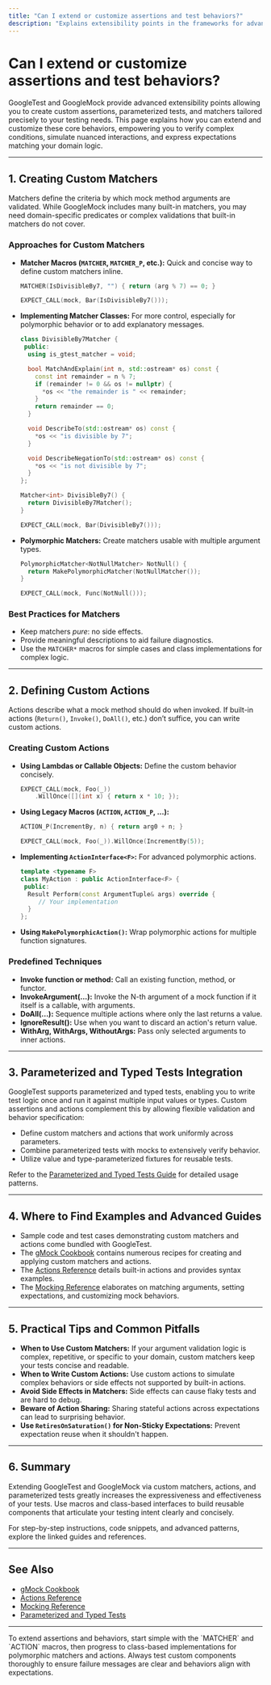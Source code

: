 ```yaml
---
title: "Can I extend or customize assertions and test behaviors?"
description: "Explains extensibility points in the frameworks for advanced users—including creating custom assertions, parameterized tests, and matchers—while clarifying where to find sample code and advanced guides."
---
```


# Can I extend or customize assertions and test behaviors?

GoogleTest and GoogleMock provide advanced extensibility points allowing you to create custom assertions, parameterized tests, and matchers tailored precisely to your testing needs. This page explains how you can extend and customize these core behaviors, empowering you to verify complex conditions, simulate nuanced interactions, and express expectations matching your domain logic.

---

## 1. Creating Custom Matchers

Matchers define the criteria by which mock method arguments are validated. While GoogleMock includes many built-in matchers, you may need domain-specific predicates or complex validations that built-in matchers do not cover.

### Approaches for Custom Matchers

- **Matcher Macros (`MATCHER`, `MATCHER_P`, etc.):** Quick and concise way to define custom matchers inline.

  ```cpp
  MATCHER(IsDivisibleBy7, "") { return (arg % 7) == 0; }

  EXPECT_CALL(mock, Bar(IsDivisibleBy7()));
  ```

- **Implementing Matcher Classes:** For more control, especially for polymorphic behavior or to add explanatory messages.

  ```cpp
  class DivisibleBy7Matcher {
   public:
    using is_gtest_matcher = void;

    bool MatchAndExplain(int n, std::ostream* os) const {
      const int remainder = n % 7;
      if (remainder != 0 && os != nullptr) {
        *os << "the remainder is " << remainder;
      }
      return remainder == 0;
    }

    void DescribeTo(std::ostream* os) const {
      *os << "is divisible by 7";
    }

    void DescribeNegationTo(std::ostream* os) const {
      *os << "is not divisible by 7";
    }
  };

  Matcher<int> DivisibleBy7() {
    return DivisibleBy7Matcher();
  }

  EXPECT_CALL(mock, Bar(DivisibleBy7()));
  ```

- **Polymorphic Matchers:** Create matchers usable with multiple argument types.

  ```cpp
  PolymorphicMatcher<NotNullMatcher> NotNull() {
    return MakePolymorphicMatcher(NotNullMatcher());
  }

  EXPECT_CALL(mock, Func(NotNull()));
  ```

### Best Practices for Matchers

- Keep matchers *pure*: no side effects.
- Provide meaningful descriptions to aid failure diagnostics.
- Use the `MATCHER*` macros for simple cases and class implementations for complex logic.

---

## 2. Defining Custom Actions

Actions describe what a mock method should do when invoked. If built-in actions (`Return()`, `Invoke()`, `DoAll()`, etc.) don’t suffice, you can write custom actions.

### Creating Custom Actions

- **Using Lambdas or Callable Objects:** Define the custom behavior concisely.

  ```cpp
  EXPECT_CALL(mock, Foo(_))
      .WillOnce([](int x) { return x * 10; });
  ```

- **Using Legacy Macros (`ACTION`, `ACTION_P`, ...):**

  ```cpp
  ACTION_P(IncrementBy, n) { return arg0 + n; }

  EXPECT_CALL(mock, Foo(_)).WillOnce(IncrementBy(5));
  ```

- **Implementing `ActionInterface<F>`:** For advanced polymorphic actions.

  ```cpp
  template <typename F>
  class MyAction : public ActionInterface<F> {
   public:
    Result Perform(const ArgumentTuple& args) override {
       // Your implementation
    }
  };
  ```

- **Using `MakePolymorphicAction()`:** Wrap polymorphic actions for multiple function signatures.

### Predefined Techniques

- **Invoke function or method:** Call an existing function, method, or functor.
- **InvokeArgument<N>(...):** Invoke the N-th argument of a mock function if it itself is a callable, with arguments.
- **DoAll(...):** Sequence multiple actions where only the last returns a value.
- **IgnoreResult():** Use when you want to discard an action's return value.
- **WithArg, WithArgs, WithoutArgs:** Pass only selected arguments to inner actions.

---

## 3. Parameterized and Typed Tests Integration

GoogleTest supports parameterized and typed tests, enabling you to write test logic once and run it against multiple input values or types. Custom assertions and actions complement this by allowing flexible validation and behavior specification:

- Define custom matchers and actions that work uniformly across parameters.
- Combine parameterized tests with mocks to extensively verify behavior.
- Utilize value and type-parameterized fixtures for reusable tests.

Refer to the [Parameterized and Typed Tests Guide](../guides/writing-effective-tests/test-parameterization) for detailed usage patterns.

---

## 4. Where to Find Examples and Advanced Guides

- Sample code and test cases demonstrating custom matchers and actions come bundled with GoogleTest.
- The [gMock Cookbook](guides/gmock_cook_book.md) contains numerous recipes for creating and applying custom matchers and actions.
- The [Actions Reference](docs/reference/actions.md) details built-in actions and provides syntax examples.
- The [Mocking Reference](docs/reference/mocking.md) elaborates on matching arguments, setting expectations, and customizing mock behaviors.

---

## 5. Practical Tips and Common Pitfalls

- **When to Use Custom Matchers:** If your argument validation logic is complex, repetitive, or specific to your domain, custom matchers keep your tests concise and readable.
- **When to Write Custom Actions:** Use custom actions to simulate complex behaviors or side effects not supported by built-in actions.
- **Avoid Side Effects in Matchers:** Side effects can cause flaky tests and are hard to debug.
- **Beware of Action Sharing:** Sharing stateful actions across expectations can lead to surprising behavior.
- **Use `RetiresOnSaturation()` for Non-Sticky Expectations:** Prevent expectation reuse when it shouldn't happen.

---

## 6. Summary

Extending GoogleTest and GoogleMock via custom matchers, actions, and parameterized tests greatly increases the expressiveness and effectiveness of your tests. Use macros and class-based interfaces to build reusable components that articulate your testing intent clearly and concisely.

For step-by-step instructions, code snippets, and advanced patterns, explore the linked guides and references.

---

## See Also

- [gMock Cookbook](guides/gmock_cook_book.md#NewMatchers)
- [Actions Reference](docs/reference/actions.md)
- [Mocking Reference](docs/reference/mocking.md)
- [Parameterized and Typed Tests](guides/writing-effective-tests/test-parameterization)

---

<Info>
To extend assertions and behaviors, start simple with the `MATCHER` and `ACTION` macros, then progress to class-based implementations for polymorphic matchers and actions. Always test custom components thoroughly to ensure failure messages are clear and behaviors align with expectations.
</Info>
